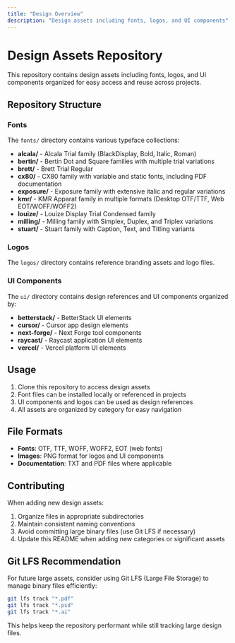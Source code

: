 ```yaml
---
title: "Design Overview"
description: "Design assets including fonts, logos, and UI components"
---
```


# Design Assets Repository

This repository contains design assets including fonts, logos, and UI components organized for easy access and reuse across projects.

## Repository Structure

### Fonts
The `fonts/` directory contains various typeface collections:

- **alcala/** - Alcala Trial family (BlackDisplay, Bold, Italic, Roman)
- **bertin/** - Bertin Dot and Square families with multiple trial variations
- **brett/** - Brett Trial Regular
- **cx80/** - CX80 family with variable and static fonts, including PDF documentation
- **exposure/** - Exposure family with extensive italic and regular variations
- **kmr/** - KMR Apparat family in multiple formats (Desktop OTF/TTF, Web EOT/WOFF/WOFF2)
- **louize/** - Louize Display Trial Condensed family
- **milling/** - Milling family with Simplex, Duplex, and Triplex variations
- **stuart/** - Stuart family with Caption, Text, and Titling variants

### Logos
The `logos/` directory contains reference branding assets and logo files.

### UI Components
The `ui/` directory contains design references and UI components organized by:
- **betterstack/** - BetterStack UI elements
- **cursor/** - Cursor app design elements
- **next-forge/** - Next Forge tool components
- **raycast/** - Raycast application UI elements
- **vercel/** - Vercel platform UI elements


## Usage

1. Clone this repository to access design assets
2. Font files can be installed locally or referenced in projects
3. UI components and logos can be used as design references
4. All assets are organized by category for easy navigation

## File Formats

- **Fonts**: OTF, TTF, WOFF, WOFF2, EOT (web fonts)
- **Images**: PNG format for logos and UI components
- **Documentation**: TXT and PDF files where applicable

## Contributing

When adding new design assets:
1. Organize files in appropriate subdirectories
2. Maintain consistent naming conventions
3. Avoid committing large binary files (use Git LFS if necessary)
4. Update this README when adding new categories or significant assets

## Git LFS Recommendation

For future large assets, consider using Git LFS (Large File Storage) to manage binary files efficiently:

```bash
git lfs track "*.pdf"
git lfs track "*.psd"
git lfs track "*.ai"
```

This helps keep the repository performant while still tracking large design files.
